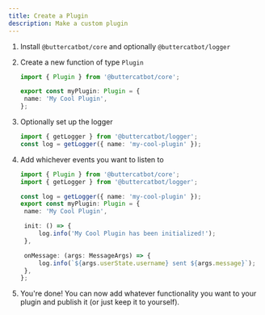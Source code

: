 ```yaml
---
title: Create a Plugin
description: Make a custom plugin
---
```


1. Install `@buttercatbot/core` and optionally `@buttercatbot/logger`
2. Create a new function of type `Plugin`

   ```ts
   import { Plugin } from '@buttercatbot/core';

   export const myPlugin: Plugin = {
   	name: 'My Cool Plugin',
   };
   ```

3. Optionally set up the logger

   ```ts
   import { getLogger } from '@buttercatbot/logger';
   const log = getLogger({ name: 'my-cool-plugin' });
   ```

4. Add whichever events you want to listen to

   ```ts
   import { Plugin } from '@buttercatbot/core';
   import { getLogger } from '@buttercatbot/logger';

   const log = getLogger({ name: 'my-cool-plugin' });
   export const myPlugin: Plugin = {
   	name: 'My Cool Plugin',

   	init: () => {
   		log.info('My Cool Plugin has been initialized!');
   	},

   	onMessage: (args: MessageArgs) => {
   		log.info(`${args.userState.username} sent ${args.message}`);
   	},
   };
   ```

5. You're done! You can now add whatever functionality you want to your plugin and publish it (or just keep it to yourself).
